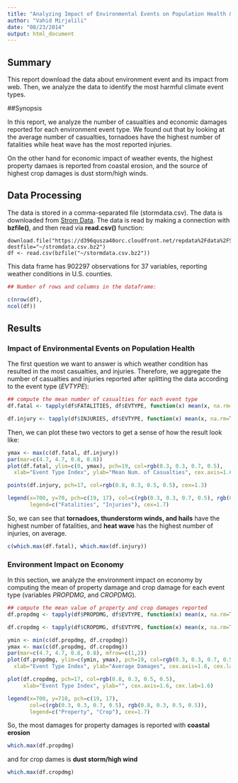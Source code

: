 ```yaml
---
title: "Analyzing Impact of Environmental Events on Population Health & Economy"
author: "Vahid Mirjalili"
date: "08/23/2014"
output: html_document
---
```


## Summary

This report download the data about environment event and its impact from web. Then, we analyze the data to identify the most harmful climate event types.

##Synopsis

In this report, we analyze the number of casualties and economic damages reported for each environment event type. We found out that by looking at the average number of casualties, tornadoes have the highest number of fatalities while heat wave has the most reported injuries.

On the other hand for economic impact of weather events, the highest property damaes is reported from coastal erosion, and the source of highest crop damages is dust storm/high winds.

## Data Processing

The data is stored in a comma-separated file (stormdata.csv). The data is downloaded from [Strom Data](#https://d396qusza40orc.cloudfront.net/repdata%2Fdata%2FStormData.csv.bz2). The data is read by making a connection with **bzfile()**, and then read via **read.csv()** function:

```{echo=TRUE}
download.file("https://d396qusza40orc.cloudfront.net/repdata%2Fdata%2FStormData.csv.bz2",
destfile="~/stromdata.csv.bz2")
df <- read.csv(bzfile("~/stormdata.csv.bz2"))
```

This data frame has 902297 observations for 37 variables, reporting weather conditions in U.S. counties.

```r
## Number of rows and columns in the dataframe:

c(nrow(df),
ncol(df))
```



## Results

### Impact of Environmental Events on Population Health

The first question we want to answer is which weather condition has resulted in the most casualties, and injuries. Therefore, we aggregate the number of casualties and injuries reported after splitting the data according to the event type (*EVTYPE*):

```r
## compute the mean number of casualties for each event type
df.fatal <- tapply(df$FATALITIES, df$EVTYPE, function(x) mean(x, na.rm=T))

df.injury <- tapply(df$INJURIES, df$EVTYPE, function(x) mean(x, na.rm=T))
```

Then, we can plot these two vectors to get a sense of how the result look like:

```r
ymax <- max(c(df.fatal, df.injury))
par(mar=c(4.7, 4.7, 0.8, 0.8))
plot(df.fatal, ylim=c(0, ymax), pch=19, col=rgb(0.3, 0.3, 0.7, 0.5), 
  xlab="Event Type Index", ylab="Mean Num. of Casualties", cex.axis=1.6, cex.lab=1.6)

points(df.injury, pch=17, col=rgb(0.8, 0.3, 0.5, 0.5), cex=1.3)

legend(x=700, y=70, pch=c(19, 17), col=c(rgb(0.3, 0.3, 0.7, 0.5), rgb(0.8, 0.3, 0.5, 0.5)), 
       legend=c("Fatalities", "Injuries"), cex=1.7)
```

So, we can see that **tornadoes, thunderstorm winds, and hails** have the highest number of fatalities, and **heat wave** has the highest number of injuries, on average.

```r
c(which.max(df.fatal), which.max(df.injury))
```

### Environment Impact on Economy

In this section, we analyze the environment impact on economy by computing the mean of property damage and crop damage for each event type (variables *PROPDMG*, and *CROPDMG*).

```r
## compute the mean value of property and crop damages reported
df.propdmg <- tapply(df$PROPDMG, df$EVTYPE, function(x) mean(x, na.rm=T))

df.cropdmg <- tapply(df$CROPDMG, df$EVTYPE, function(x) mean(x, na.rm=T))

ymin <- min(c(df.propdmg, df.cropdmg))
ymax <- max(c(df.propdmg, df.cropdmg))
par(mar=c(4.7, 4.7, 0.8, 0.8), mfrow=c(1,2))
plot(df.propdmg, ylim=c(ymin, ymax), pch=19, col=rgb(0.3, 0.3, 0.7, 0.5), 
  xlab="Event Type Index", ylab="Average Damages", cex.axis=1.6, cex.lab=1.6)

plot(df.cropdmg, pch=17, col=rgb(0.8, 0.3, 0.5, 0.5), 
     xlab="Event Type Index", ylab="", cex.axis=1.6, cex.lab=1.6)

legend(x=700, y=710, pch=c(19, 17), 
       col=c(rgb(0.3, 0.3, 0.7, 0.5), rgb(0.8, 0.3, 0.5, 0.5)), 
       legend=c("Property", "Crop"), cex=1.7)
```

So, the most damages for property damages is reported with **coastal erosion** 
```r
which.max(df.propdmg)
```

and for crop dames is **dust storm/high wind**
```r
which.max(df.cropdmg)
```